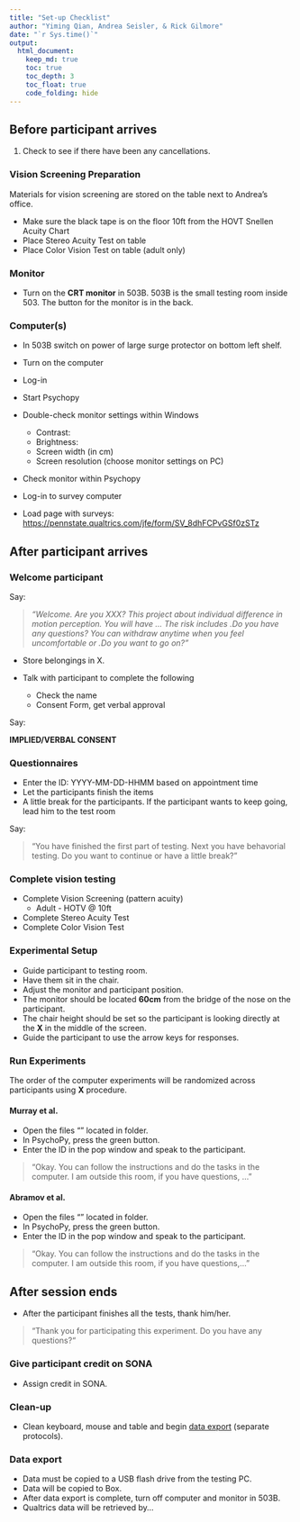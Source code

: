 ```yaml
---
title: "Set-up Checklist"
author: "Yiming Qian, Andrea Seisler, & Rick Gilmore"
date: "`r Sys.time()`"
output:
  html_document:
    keep_md: true
    toc: true
    toc_depth: 3
    toc_float: true
    code_folding: hide
---
```


## Before participant arrives

1. Check to see if there have been any cancellations.

### Vision Screening Preparation

Materials for vision screening are stored on the table next to Andrea's office.

- Make sure the black tape is on the floor 10ft from the HOVT Snellen Acuity Chart
- Place Stereo Acuity Test on table
- Place Color Vision Test on table (adult only)

### Monitor

- Turn on the **CRT monitor** in 503B. 
503B is the small testing room inside 503. 
The button for the monitor is in the back.

### Computer(s)

- In 503B switch on power of large surge protector on bottom left shelf.
- Turn on the computer
- Log-in
- Start Psychopy
- Double-check monitor settings within Windows
  - Contrast:
  - Brightness:
  - Screen width (in cm)
  - Screen resolution (choose monitor settings on PC)
- Check monitor within Psychopy

- Log-in to survey computer
- Load page with surveys: <https://pennstate.qualtrics.com/jfe/form/SV_8dhFCPvGSf0zSTz>

## After participant arrives

### Welcome participant

Say:

>*"Welcome. Are you XXX? This project about individual difference in motion perception. You will have ... The risk includes .Do you have any questions? 
You can withdraw anytime when you feel uncomfortable or .Do you want to go on?”*

- Store belongings in X.

- Talk with participant to complete the following 
  - Check the name
  - Consent Form, get verbal approval 

Say:

**IMPLIED/VERBAL CONSENT**

### Questionnaires

- Enter the ID: YYYY-MM-DD-HHMM based on appointment time
- Let the participants finish the items
-	A little break for the participants. If the participant wants to keep going, lead him to the test room

Say:

>"You have finished the first part of testing. Next you have  behavorial testing. Do you want to continue or have a little break?"

### Complete vision testing

- Complete Vision Screening (pattern acuity)
  - Adult - HOTV @ 10ft
- Complete Stereo Acuity Test
- Complete Color Vision Test
  
### Experimental Setup

- Guide participant to testing room.
- Have them sit in the chair.
- Adjust the monitor and participant position.
- The monitor should be located **60cm** from the bridge of the nose on the participant.
- The chair height should be set so the participant is looking directly at the **X** in the middle of the screen.
- Guide the participant to use the arrow keys for responses.

### Run Experiments

The order of the computer experiments will be randomized across participants using **X** procedure.

#### Murray et al.

- Open the files "" located in folder.
- In PsychoPy, press the green button. 
- Enter the ID in the pop window and speak to the participant.

>“Okay. You can follow the instructions and do the tasks in the computer. I am outside this room, if you have questions, ..."

#### Abramov et al.

- Open the files "" located in folder.
- In PsychoPy, press the green button. 
- Enter the ID in the pop window and speak to the participant.

>“Okay. You can follow the instructions and do the tasks in the computer. I am outside this room, if you have questions,..."

## After session ends

- After the participant finishes all the tests, thank him/her.

>“Thank you for participating this experiment. Do you have any questions?“

### Give participant credit on SONA

- Assign credit in SONA.

### Clean-up

- Clean keyboard, mouse and table and begin [data export](sex-differences-data-export.md) (separate protocols).

### Data export

- Data must be copied to a USB flash drive from the testing PC.
- Data will be copied to Box.
- After data export is complete, turn off computer and monitor in 503B.
- Qualtrics data will be retrieved by...
